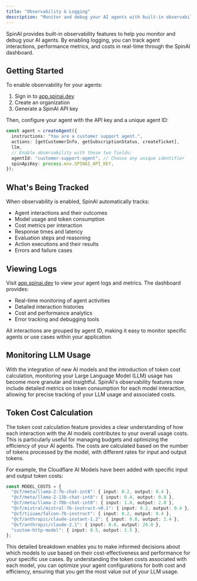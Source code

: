 ```yaml
---
title: "Observability & Logging"
description: "Monitor and debug your AI agents with built-in observability features, including the new token cost calculation for managing LLM usage."
---
```


SpinAI provides built-in observability features to help you monitor and debug your AI agents. By enabling logging, you can track agent interactions, performance metrics, and costs in real-time through the SpinAI dashboard.

## Getting Started

To enable observability for your agents:

1. Sign in to [app.spinai.dev](https://app.spinai.dev)
2. Create an organization
3. Generate a SpinAI API key

Then, configure your agent with the API key and a unique agent ID:

```typescript
const agent = createAgent({
  instructions: "You are a customer support agent.",
  actions: [getCustomerInfo, getSubscriptionStatus, createTicket],
  llm,
  // Enable observability with these two fields:
  agentId: "customer-support-agent", // Choose any unique identifier
  spinApiKey: process.env.SPINAI_API_KEY,
});
```

## What's Being Tracked

When observability is enabled, SpinAI automatically tracks:

- Agent interactions and their outcomes
- Model usage and token consumption
- Cost metrics per interaction
- Response times and latency
- Evaluation steps and reasoning
- Action executions and their results
- Errors and failure cases

## Viewing Logs

Visit [app.spinai.dev](https://app.spinai.dev) to view your agent logs and metrics. The dashboard provides:

- Real-time monitoring of agent activities
- Detailed interaction histories
- Cost and performance analytics
- Error tracking and debugging tools

All interactions are grouped by agent ID, making it easy to monitor specific agents or use cases within your application.

## Monitoring LLM Usage

With the integration of new AI models and the introduction of token cost calculation, monitoring your Large Language Model (LLM) usage has become more granular and insightful. SpinAI's observability features now include detailed metrics on token consumption for each model interaction, allowing for precise tracking of your LLM usage and associated costs.

## Token Cost Calculation

The token cost calculation feature provides a clear understanding of how each interaction with the AI models contributes to your overall usage costs. This is particularly useful for managing budgets and optimizing the efficiency of your AI agents. The costs are calculated based on the number of tokens processed by the model, with different rates for input and output tokens.

For example, the Cloudflare AI Models have been added with specific input and output token costs:

```typescript
const MODEL_COSTS = {
  "@cf/meta/llama-2-7b-chat-int8": { input: 0.2, output: 0.4 },
  "@cf/meta/llama-2-13b-chat-int8": { input: 0.4, output: 0.8 },
  "@cf/meta/llama-2-70b-chat-int8": { input: 1.0, output: 2.0 },
  "@cf/mistral/mistral-7b-instruct-v0.1": { input: 0.2, output: 0.4 },
  "@cf/tiiuae/falcon-7b-instruct": { input: 0.2, output: 0.4 },
  "@cf/anthropic/claude-instant-1.2": { input: 0.8, output: 2.4 },
  "@cf/anthropic/claude-2.1": { input: 8.0, output: 24.0 },
  "custom-http-model": { input: 0.5, output: 1.5 },
};
```

This detailed breakdown enables you to make informed decisions about which models to use based on their cost-effectiveness and performance for your specific use cases. By understanding the token costs associated with each model, you can optimize your agent configurations for both cost and efficiency, ensuring that you get the most value out of your LLM usage.